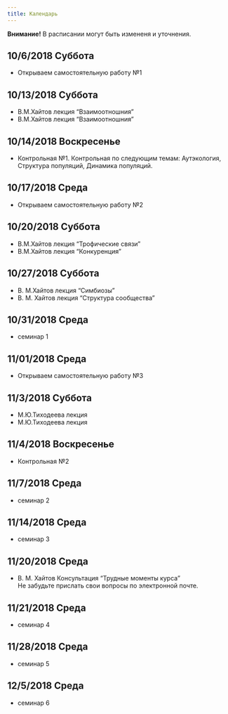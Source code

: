 ```yaml
---
title: Календарь
---
```


**Внимание!** В расписании могут быть измененя и уточнения.

## 10/6/2018	Суббота	
- Открываем самостоятельную работу №1

## 10/13/2018	Суббота	
- В.М.Хайтов лекция "Взаимоотношния"	
- В.М.Хайтов лекция "Взаимоотношния"	


## 10/14/2018	Воскресенье			
- Контрольная №1. 
Контрольная по следующим темам: Аутэкология, Структура популяций, Динамика популяций.

## 10/17/2018	Среда 			
- Открываем самостоятельную работу №2

## 10/20/2018	Суббота	
- В.М.Хайтов лекция "Трофические связи"	
- В.М.Хайтов лекция "Конкуренция"	


## 10/27/2018	 Суббота	
- В. М.Хайтов лекция "Симбиозы"	
- В. М. Хайтов лекция "Структура сообщества"


## 10/31/2018	Среда 	
- семинар 1		


## 11/01/2018	Среда 	

- Открываем самостоятельную работу №3


## 11/3/2018	Суббота	
- М.Ю.Тиходеева лекция	
- М.Ю.Тиходеева лекция	

## 11/4/2018   Воскресенье 
- Контрольная №2


## 11/7/2018	Среда 	
- семинар 2		

## 11/14/2018	Среда 	
- семинар 3		


## 11/20/2018	Среда 	
- В. М. Хайтов Консультация "Трудные моменты курса"	 
Не забудьте прислать свои вопросы по электронной почте.


## 11/21/2018	Среда 	
- семинар 4		
<!-- Вован 1 пара -->

## 11/28/2018	Среда 	
- семинар 5

## 12/5/2018	Среда 	
- семинар 6		